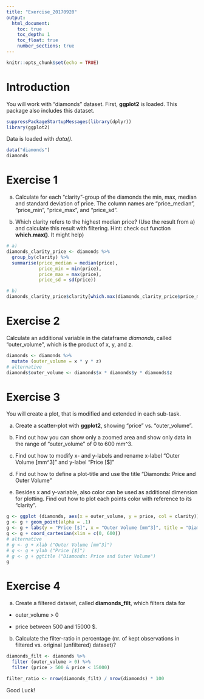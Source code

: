 ---
title: "Exercise_20170920"
output: 
  html_document:
    toc: true
    toc_depth: 1
    toc_float: true
    number_sections: true
---

```{r setup, include=FALSE}
knitr::opts_chunk$set(echo = TRUE)
```

# Introduction

You will work with "diamonds" dataset. First, **ggplot2** is loaded. This package also includes this dataset.

```{r packages}
suppressPackageStartupMessages(library(dplyr))
library(ggplot2)
```

Data is loaded with *data()*.

```{r}
data("diamonds")
diamonds
```

# Exercise 1

a) Calculate for each "clarity"-group of the diamonds the min, max, median and standard deviation of price. The column names are "price_median", "price_min", "price_max", and "price_sd".

b) Which clarity refers to the highest median price? (Use the result from a) and calculate this result with filtering. Hint: check out function **which.max()**. It might help)

```{r}
# a)
diamonds_clarity_price <- diamonds %>% 
  group_by(clarity) %>% 
  summarise(price_median = median(price),
            price_min = min(price),
            price_max = max(price),
            price_sd = sd(price))

# b)
diamonds_clarity_price$clarity[which.max(diamonds_clarity_price$price_median)]
```

# Exercise 2

Calculate an additional variable in the dataframe *diamonds*, called "outer_volume", which is the product of x, y, and z.

```{r}
diamonds <- diamonds %>% 
  mutate (outer_volume = x * y * z)
# alternative
diamonds$outer_volume <- diamonds$x * diamonds$y * diamonds$z
```

# Exercise 3

You will create a plot, that is modified and extended in each sub-task.

a) Create a scatter-plot with **ggplot2**, showing "price" vs. "outer_volume".

b) Find out how you can show only a zoomed area and show only data in the range of "outer_volume" of 0 to 600 mm^3.

c) Find out how to modify x- and y-labels and rename x-label "Outer Volume [mm^3]" and y-label "Price [$]"

d) Find out how to define a plot-title and use the title "Diamonds: Price and Outer Volume"

e) Besides x and y-variable, also color can be used as additional dimension for plotting. Find out how to plot each points color with reference to its "clarity".

```{r}
g <- ggplot (diamonds, aes(x = outer_volume, y = price, col = clarity))
g <- g + geom_point(alpha = .1)
g <- g + labs(y = "Price [$]", x = "Outer Volume [mm^3]", title = "Diamonds", subtitle = "Price and Outer Volume")
g <- g + coord_cartesian(xlim = c(0, 600))
# alternative
# g <- g + xlab ("Outer Volume [mm^3]")
# g <- g + ylab ("Price [$]")
# g <- g + ggtitle ("Diamonds: Price and Outer Volume")
g
```

# Exercise 4

a) Create a filtered dataset, called **diamonds_filt**, which filters data for

- outer_volume > 0

- price between 500 and 15000 $.

b) Calculate the filter-ratio in percentage (nr. of kept observations in filtered vs. original (unfiltered) dataset)? 

```{r}
diamonds_filt <- diamonds %>% 
  filter (outer_volume > 0) %>% 
  filter (price > 500 & price < 15000)

filter_ratio <- nrow(diamonds_filt) / nrow(diamonds) * 100
```

Good Luck!


